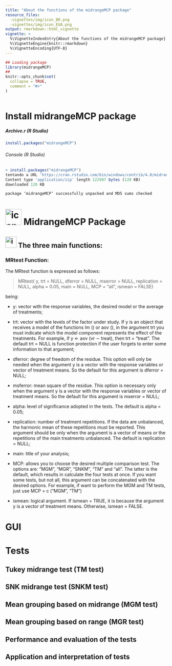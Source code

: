 ```yaml
---
title: "About the functions of the midrangeMCP package"
resource_files:
  -vignettes/img/icon_BR.png
  -vignettes/img/icon_EUA.png
output: rmarkdown::html_vignette
vignette: >
  %\VignetteIndexEntry{About the functions of the midrangeMCP package}
  %\VignetteEngine{knitr::rmarkdown}
  %\VignetteEncoding{UTF-8}
---
```


```r
## Loading package
library(midrangeMCP)
##
knitr::opts_chunk$set(
  collapse = TRUE,
  comment = "#>"
)
```

```r

```


<!--
<a href="#"> <img   onclick="traduzir(1)" src="img/icon_EUA.png"  ></a>
<a href="#"> <img  onclick="traduzir(0)"src="img/icon_BR.png"  ></a>
-->








<h1 id="titulo_install">Install midrangeMCP package </h1>


<h5 id="subTitulo_arquivo">Archive.r (R Studio) </h5>




<script>
function traduzir(op) {

if (op==0){
 
document.querySelector("#titulo_install").innerHTML = "Instalando o Pacote midrangeMCP"
 document.querySelector("#subTitulo_arquivo").innerHTML = "Arquivo.r (R Studio)"
  document.querySelector("#titulo_Using").innerHTML = "Usando as funções básicas"
  document.querySelector("#tituto_Tests").innerHTML = "Testes"
}

if (op==1){

 
 document.querySelector("#titulo_install").innerHTML = "Install midrangeMCP package"
 document.querySelector("#subTitulo_arquivo").innerHTML = "Archive.r (R Studio)"
  document.querySelector("#titulo_Using").innerHTML = "Using the basic functions"
  document.querySelector("#tituto_Tests").innerHTML = "Tests"
  
}
}


</script>


~~~r
install.packages("midrangeMCP")
~~~
###### Console (R Studio)
~~~r
> install.packages("midrangeMCP")
tentando a URL 'https://cran.rstudio.com/bin/windows/contrib/4.0/midrangeMCP_3.1.zip'
Content type 'application/zip' length 122987 bytes (120 KB)
downloaded 120 KB

package ‘midrangeMCP’ successfully unpacked and MD5 sums checked
~~~




<!--- -------------------------------
  PACOTE midrangeMCP :
------------------------------------>


 <p>
    <h1 align="rigth"> <img  alt="icon_CreatingApplication"  width="50" height="50" src="https://user-images.githubusercontent.com/59892368/115161200-a3d08600-a072-11eb-909d-c310c414bcfe.png"></img> MidrangeMCP Package </h1>
</p>





 <p>
    <h2  id="titulo_Using" align="rigth"> <img  alt="icon_CreatingApplication"  width="35" height="35" src="https://user-images.githubusercontent.com/59892368/115161725-ac768b80-a075-11eb-8766-a8cf33960acc.png"></img> The three main functions: </h2>
</p>

### MRtest Function: 

The MRtest function is expressed as follows:

> MRtest( y,  trt  =  NULL,  dferror  =  NULL,  mserror  =  NULL,
replication  =  NULL,  alpha  =  0.05,  main  =  NULL,
MCP  =  "all",  ismean  =  FALSE)

being:

* y: vector with the response variables, the desired model or the average of treatments;

* trt: vector with the levels of the factor under study. If y is an object that receives
a model of the functions lm () or aov (), in the argument trt you must indicate which
the model component represents the effect of the treatments. For example, if y
<- aov (vr ∼ treat), then trt = "treat". The default trt = NULL is
function protection if the user forgets to enter some information to
that argument;

* dferror: degree of freedom of the residue. This option will only be needed
when the argument y is a vector with the response variables or vector of treatment means. So the default for this argument is dferror = NULL;

* msferror: mean square of the residue. This option is necessary only when
the argument y is a vector with the response variables or vector of treatment means. So the default for this argument is mserror = NULL;

* alpha: level of significance adopted in the tests. The default is alpha = 0.05;

* replication: number of treatment repetitions. If the data are
unbalanced, the harmonic mean of these repetitions must be reported. This argument should be only when the argument is a vector of means or
the repetitions of the main treatments unbalanced. The default is replication
= NULL;

* main: title of your analysis;

* MCP: allows you to choose the desired multiple comparison test. The options are:
"MGM", "MGR", "SNKM", "TM" and "all". The latter is the default, which results in
calculate the four tests at once. If you want some tests, but not all,
this argument can be concatenated with the desired options. For example, if
want to perform the MGM and TM tests, just use MCP = c ("MGM",
"TM")

* ismean: logical argument. If ismean = TRUE, it is because the argument y is a
vector of treatment means. Otherwise, ismean = FALSE.






<!--- -------------------------------
  FUNÇÕES :
------------------------------------>






<h1 id="tituto_Gui">GUI </h1>


<h1 id="tituto_Tests">Tests</h1>

<h2 id="titulo_Tukey">Tukey midrange test (TM test) </h2>

<h2 id="titulo_SNK">SNK midrange test (SNKM test)</h2>

<h2 id="titulo_MGM">Mean grouping based on midrange (MGM test) </h2>

<h2 id="titulo_MGR">Mean grouping based on range (MGR test) </h2>

<h2 id="titulo_Performance">Performance and evaluation of the tests </h2>
 
<h2 id="titulo_Application">Application and interpretation of tests </h2>

